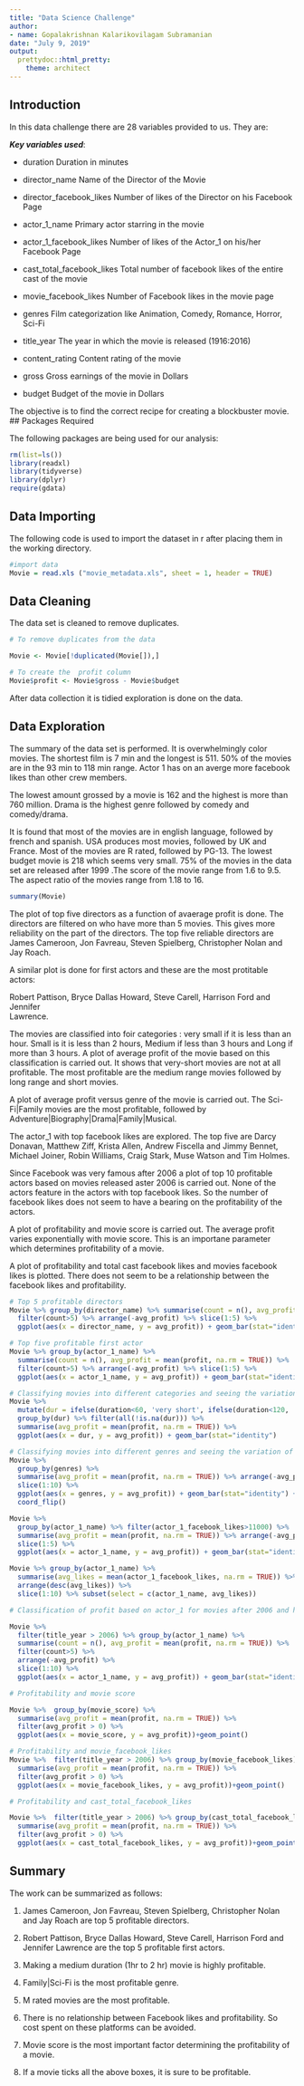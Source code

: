 ```yaml
---
title: "Data Science Challenge"
author:
- name: Gopalakrishnan Kalarikovilagam Subramanian
date: "July 9, 2019"
output: 
  prettydoc::html_pretty:
    theme: architect
---
```

  
## Introduction

In this data challenge there are 28 variables provided to us. They are:
  
  ***Key variables used***:
  
* duration	Duration in minutes

* director_name	Name of the Director of the Movie

* director_facebook_likes	Number of likes of the Director on his Facebook Page

* actor_1_name	Primary actor starring in the movie

* actor_1_facebook_likes	Number of likes of the Actor_1 on his/her Facebook Page

* cast_total_facebook_likes	Total number of facebook likes of the entire cast of the movie

* movie_facebook_likes	Number of Facebook likes in the movie page

* genres	Film categorization like Animation, Comedy, Romance, Horror, Sci-Fi

* title_year	The year in which the movie is released (1916:2016)

* content_rating	Content rating of the movie

* gross	Gross earnings of the movie in Dollars

* budget	Budget of the movie in Dollars

The objective is to find the correct recipe for creating a blockbuster movie.
## Packages Required

The following packages are being used for our analysis:
  
```r
rm(list=ls())
library(readxl)
library(tidyverse)
library(dplyr)
require(gdata)
```

## Data Importing 

The following code is used to import the dataset in r after placing them in the 
working directory. 

```r
#import data
Movie = read.xls ("movie_metadata.xls", sheet = 1, header = TRUE)

```

## Data Cleaning

The data set is cleaned to remove duplicates.
```r
# To remove duplicates from the data

Movie <- Movie[!duplicated(Movie[]),] 

# To create the  profit column
Movie$profit <- Movie$gross - Movie$budget

```
After data collection it is tidied exploration is done on the data.

## Data Exploration

The summary of the data set is performed. It is overwhelmingly color movies.
The shortest film is 7 min and the longest is 511. 50% of the movies are in the 
93 min to 118 min range. Actor 1 has on an averge more facebook likes than
other crew members.

The lowest amount grossed by a movie is 162 and the highest is more than 760 million.
Drama is the highest genre followed by comedy and comedy/drama.

It is found that most of the movies are in english language, followed by french and spanish. USA produces most movies,
followed by UK and France. Most of the movies are R rated, followed by PG-13.
The lowest budget movie is 218 which seems very small. 75% of the movies in the
data set are released after 1999 .The score of the movie range from 1.6 to 9.5.
The aspect ratio of the movies range from 1.18 to 16.

```r
summary(Movie)

```

The plot of top five directors as a function of avaerage profit is done. The 
directors are filtered on who have more than 5 movies. This gives more 
reliability on the part of the directors. The top five reliable directors are
James Cameroon, Jon Favreau, Steven Spielberg, Christopher Nolan and Jay Roach.

A similar plot is done for first actors and these are the most protitable actors:
  
  Robert Pattison, Bryce Dallas Howard, Steve Carell, Harrison Ford and Jennifer  
Lawrence.  

The movies are classified into foir categories : very small if it is less than an
hour. Small is it is less than 2 hours, Medium if less than 3 hours and Long if
more than 3 hours. A plot of average profit of the movie based on this 
classification is carried out. It shows that very-short movies are not at all 
profitable. The most profitable are the medium range movies followed by long range 
and short movies.

A plot of average profit versus genre of the movie is carried out. The Sci-Fi|Family
movies are the most profitable, followed by Adventure|Biography|Drama|Family|Musical.

The actor_1 with top facebook likes are explored. The top five are Darcy Donavan,
Matthew Ziff, Krista Allen, Andrew Fiscella and Jimmy Bennet, Michael Joiner, 
Robin Williams, Craig Stark, Muse Watson and Tim Holmes. 

Since Facebook was very famous after 2006 a plot of top 10 profitable actors 
based on movies released aster 2006 is carried out. None of the actors feature in
the actors with top facebook likes. So the number of facebook likes does not
seem to have a bearing on the profitability of the actors.

A plot of profitability and movie score is carried out. The average profit varies
exponentially with movie score. This is an importane parameter which determines
profitability of a movie.

A plot of profitability and total cast facebook likes and movies facebook likes
is plotted. There does not seem to be a relationship between the facebook likes
and profitability.

```r
# Top 5 profitable directors
Movie %>% group_by(director_name) %>% summarise(count = n(), avg_profit = mean(profit, na.rm = TRUE)) %>%
  filter(count>5) %>% arrange(-avg_profit) %>% slice(1:5) %>%
  ggplot(aes(x = director_name, y = avg_profit)) + geom_bar(stat="identity")

# Top five profitable first actor
Movie %>% group_by(actor_1_name) %>%
  summarise(count = n(), avg_profit = mean(profit, na.rm = TRUE)) %>%
  filter(count>5) %>% arrange(-avg_profit) %>% slice(1:5) %>%
  ggplot(aes(x = actor_1_name, y = avg_profit)) + geom_bar(stat="identity")

# Classifying movies into different categories and seeing the variation of profit
Movie %>% 
  mutate(dur = ifelse(duration<60, 'very short', ifelse(duration<120, 'short', ifelse(duration<180, 'medium', 'long')))) %>% 
  group_by(dur) %>% filter(all(!is.na(dur))) %>%
  summarise(avg_profit = mean(profit, na.rm = TRUE)) %>%
  ggplot(aes(x = dur, y = avg_profit)) + geom_bar(stat="identity")

# Classifying movies into different genres and seeing the variation of profit
Movie %>% 
  group_by(genres) %>% 
  summarise(avg_profit = mean(profit, na.rm = TRUE)) %>% arrange(-avg_profit) %>% 
  slice(1:10) %>%
  ggplot(aes(x = genres, y = avg_profit)) + geom_bar(stat="identity") +
  coord_flip()

Movie %>% 
  group_by(actor_1_name) %>% filter(actor_1_facebook_likes>11000) %>% 
  summarise(avg_profit = mean(profit, na.rm = TRUE)) %>% arrange(-avg_profit) %>%
  slice(1:5) %>%
  ggplot(aes(x = actor_1_name, y = avg_profit)) + geom_bar(stat="identity")

Movie %>% group_by(actor_1_name) %>% 
  summarise(avg_likes = mean(actor_1_facebook_likes, na.rm = TRUE)) %>%
  arrange(desc(avg_likes)) %>%
  slice(1:10) %>% subset(select = c(actor_1_name, avg_likes))

# Classification of profit based on actor_1 for movies after 2006 and having 5 or more movies

Movie %>% 
  filter(title_year > 2006) %>% group_by(actor_1_name) %>%
  summarise(count = n(), avg_profit = mean(profit, na.rm = TRUE)) %>% 
  filter(count>5) %>%
  arrange(-avg_profit) %>%
  slice(1:10) %>%
  ggplot(aes(x = actor_1_name, y = avg_profit)) + geom_bar(stat="identity")+coord_flip()

# Profitability and movie score

Movie %>%  group_by(movie_score) %>% 
  summarise(avg_profit = mean(profit, na.rm = TRUE)) %>%
  filter(avg_profit > 0) %>% 
  ggplot(aes(x = movie_score, y = avg_profit))+geom_point()

# Profitability and movie_facebook_likes
Movie %>%  filter(title_year > 2006) %>% group_by(movie_facebook_likes) %>% 
  summarise(avg_profit = mean(profit, na.rm = TRUE)) %>%
  filter(avg_profit > 0) %>% 
  ggplot(aes(x = movie_facebook_likes, y = avg_profit))+geom_point()

# Profitability and cast_total_facebook_likes

Movie %>%  filter(title_year > 2006) %>% group_by(cast_total_facebook_likes) %>% 
  summarise(avg_profit = mean(profit, na.rm = TRUE)) %>%
  filter(avg_profit > 0) %>% 
  ggplot(aes(x = cast_total_facebook_likes, y = avg_profit))+geom_point()

```

## Summary

The work can be summarized as follows:
  
1. James Cameroon, Jon Favreau, Steven Spielberg, Christopher Nolan and Jay Roach 
are top 5 profitable directors.

2. Robert Pattison, Bryce Dallas Howard, Steve Carell, Harrison Ford and 
Jennifer Lawrence are the top 5 profitable first actors.

3. Making a medium duration (1hr to 2 hr) movie is highly profitable.

4. Family|Sci-Fi is the most profitable genre.

5. M rated movies are the most profitable.

6. There is no relationship between Facebook likes and profitability. 
So cost spent on these platforms can be avoided.

7. Movie score is the most important factor determining the profitability of a 
movie.

8. If a movie ticks all the above boxes, it is sure to be profitable.





